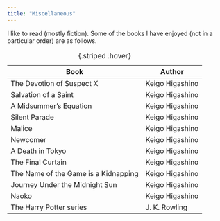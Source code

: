 ---
title: "Miscellaneous"
---

I like to read (mostly fiction). Some of the books I have enjoyed (not in a particular order) are as follows.

| Book                                 | Author          |
|--------------------------------------|-----------------|
| The Devotion of Suspect X            | Keigo Higashino |
| Salvation of a Saint                 | Keigo Higashino |
| A Midsummer's Equation               | Keigo Higashino |
| Silent Parade                        | Keigo Higashino |
| Malice                               | Keigo Higashino |
| Newcomer                             | Keigo Higashino |
| A Death in Tokyo                     | Keigo Higashino |
| The Final Curtain                    | Keigo Higashino |
| The Name of the Game is a Kidnapping | Keigo Higashino |
| Journey Under the Midnight Sun       | Keigo Higashino |
| Naoko                                | Keigo Higashino |
| The Harry Potter series              | J. K. Rowling   |

: {.striped .hover}
